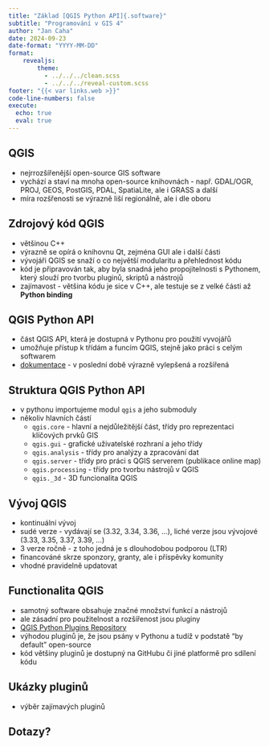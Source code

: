 ```yaml
---
title: "Základ [QGIS Python API]{.software}"
subtitle: "Programování v GIS 4"
author: "Jan Caha"
date: 2024-09-23
date-format: "YYYY-MM-DD"
format: 
    revealjs:
        theme: 
          - ../../../clean.scss 
          - ../../../reveal-custom.scss
footer: "{{< var links.web >}}"
code-line-numbers: false
execute:
  echo: true
  eval: true
---
```


## QGIS

- nejrrozšířenější open-source GIS software
- vychází a staví na mnoha open-source knihovnách - např. [GDAL/OGR]{.software}, [PROJ]{.software}, [GEOS]{.software}, [PostGIS]{.software}, [PDAL]{.software}, [SpatiaLite]{.software}, ale i [GRASS]{.software} a další
- míra rozšřenosti se výrazně liší regionálně, ale i dle oboru 

## Zdrojový kód QGIS

- většinou [C++]{.software}
- výrazně se opírá o knihovnu [Qt]{.software}, zejména GUI ale i další části
- vývojáři QGIS se snaží o co největší modularitu a přehlednost kódu
- kód je připravován tak, aby byla snadná jeho propojitelnosti s [Pythonem]{.software}, který slouží pro tvorbu pluginů, skriptů a nástrojů
- zajímavost - většina kódu je sice v C++, ale testuje se z velké části až **Python binding**

## QGIS Python API

- část QGIS API, která je dostupná v [Pythonu]{.software} pro použití vyvojářů
- umožňuje přístup k třídám a funcím QGIS, stejně jako práci s celým softwarem
- [dokumentace](https://qgis.org/pyqgis/master/) - v poslední době výrazně vylepšená a rozšířená

## Struktura QGIS Python API

- v pythonu importujeme modul `qgis` a jeho submoduly
- několiv hlavních částí
  - `qgis.core` - hlavní a nejdůležitější část, třídy pro reprezentaci klíčových prvků GIS
  - `qgis.gui` - grafické uživatelské rozhraní a jeho třídy
  - `qgis.analysis` - třídy pro analýzy a zpracování dat
  - `qgis.server` - třídy pro práci s QGIS serverem (publikace online map)
  - `qgis.processing` - třídy pro tvorbu nástrojů v QGIS
  - `qgis._3d` - 3D funcionalita QGIS

## Vývoj QGIS

- kontinuální vývoj
- sudé verze - vydávají se (3.32, 3.34, 3.36, ...), liché verze jsou vývojové (3.33, 3.35, 3.37, 3.39, ...)
- 3 verze ročně - z toho jedná je s dlouhodobou podporou (LTR)
- financováné skrze sponzory, granty, ale i příspěvky komunity
- vhodné pravidelně updatovat

## Functionalita QGIS

- samotný software obsahuje značné množství funkcí a nástrojů
- ale zásadní pro použitelnost a rozšířenost jsou pluginy 
- [QGIS Python Plugins Repository](https://plugins.qgis.org/plugins/?sort=-downloads)
- výhodou pluginů je, že jsou psány v Pythonu a tudíž v podstatě "by default" open-source
- kód většiny pluginů je dostupný na GitHubu či jiné platformě pro sdílení kódu

## Ukázky pluginů

- výběr zajímavých pluginů

## Dotazy?{.center}